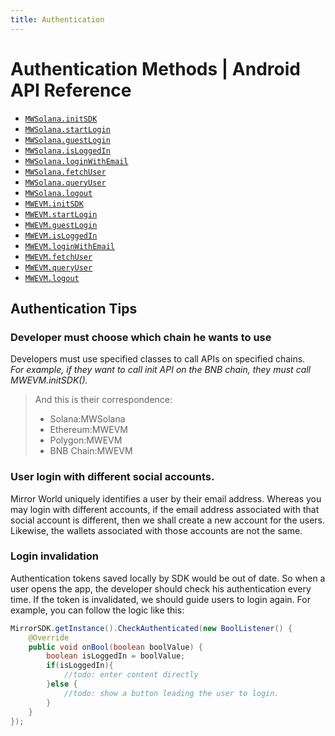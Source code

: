 ```yaml
---
title: Authentication
---
```


# Authentication Methods | Android API Reference

- [`MWSolana.initSDK`](/api-reference/android/authentication/initSDK)
- [`MWSolana.startLogin`](/api-reference/android/authentication/startLogin)
- [`MWSolana.guestLogin`](/api-reference/android/authentication/guestLogin)
- [`MWSolana.isLoggedIn`](/api-reference/android/authentication/isLoggedIn)
- [`MWSolana.loginWithEmail`](/api-reference/android/authentication/loginWithEmail)
- [`MWSolana.fetchUser`](/api-reference/android/authentication/fetchUser)
- [`MWSolana.queryUser`](/api-reference/android/authentication/queryUser)
- [`MWSolana.logout`](/api-reference/android/authentication/logout)
- [`MWEVM.initSDK`](/api-reference/android/authentication/initSDK)
- [`MWEVM.startLogin`](/api-reference/android/authentication/startLogin)
- [`MWEVM.guestLogin`](/api-reference/android/authentication/guestLogin)
- [`MWEVM.isLoggedIn`](/api-reference/android/authentication/isLoggedIn)
- [`MWEVM.loginWithEmail`](/api-reference/android/authentication/loginWithEmail)
- [`MWEVM.fetchUser`](/api-reference/android/authentication/fetchUser)
- [`MWEVM.queryUser`](/api-reference/android/authentication/queryUser)
- [`MWEVM.logout`](/api-reference/android/authentication/logout)


## Authentication Tips

### Developer must choose which chain he wants to use
Developers must use specified classes to call APIs on specified chains.  
*For example, if they want to call init API on the BNB chain, they must call MWEVM.initSDK().*

>And this is their correspondence:
>- Solana:MWSolana
>- Ethereum:MWEVM
>- Polygon:MWEVM
>- BNB Chain:MWEVM

### User login with different social accounts.
Mirror World uniquely identifies a user by their email address. Whereas you may login with different accounts,
if the email address associated with that social account is different,
then we shall create a new account for the users. Likewise, the wallets associated with those accounts are not the same.

### Login invalidation

Authentication tokens saved locally by SDK would be out of date. So when a user opens the app, the developer should check his authentication every time. If the token is invalidated, we should guide users to login again.
For example, you can follow the logic like this:

```java
MirrorSDK.getInstance().CheckAuthenticated(new BoolListener() {
    @Override
    public void onBool(boolean boolValue) {
        boolean isLoggedIn = boolValue;
        if(isLoggedIn){
            //todo: enter content directly
        }else {
            //todo: show a button leading the user to login.
        }
    }
});
```
